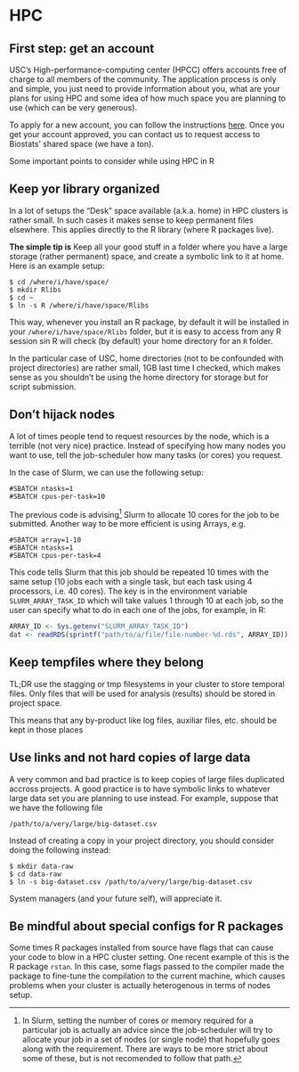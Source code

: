 # HPC

## First step: get an account

USC's High-performance-computing center (HPCC) offers accounts free of charge to
all members of the community. The application process is only and simple, you
just need to provide information about you, what are your plans for using HPC
and some idea of how much space you are planning to use (which can be very
generous).

To apply for a new account, you can follow the instructions
[here](https://hpcc.usc.edu/support/accounts/applying-for-a-hpcc-account/).
Once you get your account approved, you can contact us to request access
to Biostats' shared space (we have a ton).

Some important points to consider while using HPC in R

## Keep yor library organized

In a lot of setups the "Desk" space available (a.k.a. home) in HPC clusters is
rather small. In such cases it makes sense to keep permanent files elsewhere.
This applies directly to the R library (where R packages live).

**The simple tip is** Keep all your good stuff in a folder where you have a large
storage (rather permanent) space, and create a symbolic link to it at home. Here
is an example setup:

```shell
$ cd /where/i/have/space/
$ mkdir Rlibs
$ cd ~
$ ln -s R /where/i/have/space/Rlibs
```

This way, whenever you install an R package, by default it will be installed
in your `/where/i/have/space/Rlibs` folder, but it is easy to access from any
R session sin R will check (by default) your home directory for an `R` folder.

In the particular case of USC, home directories (not to be confounded with
project directories) are rather small, 1GB last time I checked, which makes 
sense as you shouldn't be using the home directory for storage but for script
submission.

## Don't hijack nodes

A lot of times people tend to request resources by the node, which is a terrible
(not very nice) practice. Instead of specifying how many nodes you want to use,
tell the job-scheduler how many tasks (or cores) you request.

In the case of Slurm, we can use the following setup:

```shell
#SBATCH ntasks=1
#SBATCH cpus-per-task=10
```

The previous code is advising[^advice] Slurm to allocate 10 cores for the job
to be submitted. Another way to be more efficient is using Arrays, e.g.

[^advice]: In Slurm, setting the number of cores or memory required for a particular
job is actually an advice since the job-scheduler will try to allocate your job
in a set of nodes (or single node) that hopefully goes along with the requirement.
There are ways to be more strict about some of these, but is not recomended to
follow that path.

```shell
#SBATCH array=1-10
#SBATCH ntasks=1
#SBATCH cpus-per-task=4
```

This code tells Slurm that this job should be repeated 10 times with the same
setup (10 jobs each with a single task, but each task using 4 processors, i.e.
40 cores). The key is in the environment variable `SLURM_ARRAY_TASK_ID` which
will take values 1 through 10 at each job, so the user can specify what to do
in each one of the jobs, for example, in R:

```R
ARRAY_ID <- Sys.getenv("SLURM_ARRAY_TASK_ID")
dat <- readRDS(sprintf("path/to/a/file/file-number-%d.rds", ARRAY_ID))
```

## Keep tempfiles where they belong

TL;DR use the stagging or tmp filesystems in your cluster to store temporal
files. Only files that will be used for analysis (results) should be stored
in project space.

This means that any by-product like log files, auxiliar files, etc. should be
kept in those places

## Use links and not hard copies of large data

A very common and bad practice is to keep copies of large files duplicated accross
projects. A good practice is to have symbolic links to whatever large data set
you are planning to use instead. For example, suppose that we have the following
file

```shell
/path/to/a/very/large/big-dataset.csv
```

Instead of creating a copy in your project directory, you should consider doing
the following instead:

```shell
$ mkdir data-raw
$ cd data-raw
$ ln -s big-dataset.csv /path/to/a/very/large/big-dataset.csv
```

System managers (and your future self), will appreciate it.

## Be mindful about special configs for R packages

Some times R packages installed from source have flags that can cause your code
to blow in a HPC cluster setting. One recent example of this is the R package 
`rstan`. In this case, some flags passed to the compiler made the package to
fine-tune the compilation to the current machine, which causes problems when
your cluster is actually heterogenous in terms of nodes setup.

